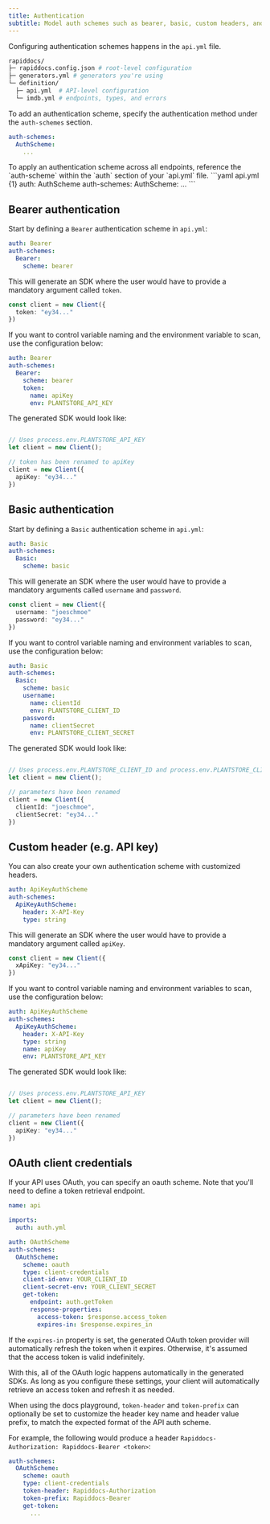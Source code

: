 ```yaml
---
title: Authentication
subtitle: Model auth schemes such as bearer, basic, custom headers, and oauth. 
---
```


Configuring authentication schemes happens in the `api.yml` file. 

```bash {5}
rapiddocs/
├─ rapiddocs.config.json # root-level configuration
├─ generators.yml # generators you're using
└─ definition/
  ├─ api.yml  # API-level configuration
  └─ imdb.yml # endpoints, types, and errors
```

To add an authentication scheme, specify the authentication method under the `auth-schemes` section. 

```yaml api.yml {1-2}
auth-schemes:
  AuthScheme:                     
    ...
```

<Note>
To apply an authentication scheme across all endpoints, reference the `auth-scheme` within the `auth` section of your `api.yml` file. 
```yaml api.yml {1}
auth: AuthScheme                  
auth-schemes:
  AuthScheme:                     
    ...
```
</Note>

## Bearer authentication

Start by defining a `Bearer` authentication scheme in `api.yml`: 

```yaml api.yml
auth: Bearer                  
auth-schemes:
  Bearer:                     
    scheme: bearer
```

This will generate an SDK where the user would have to provide 
a mandatory argument called `token`. 

```ts index.ts
const client = new Client({
  token: "ey34..."
})
```

If you want to control variable naming and the environment variable to scan, 
use the configuration below: 

```yaml title="api.yml" {5-7}
auth: Bearer                  
auth-schemes:
  Bearer:                     
    scheme: bearer
    token:
      name: apiKey 
      env: PLANTSTORE_API_KEY
```

The generated SDK would look like: 

```ts index.ts

// Uses process.env.PLANTSTORE_API_KEY
let client = new Client(); 

// token has been renamed to apiKey
client = new Client({
  apiKey: "ey34..."
})
```

## Basic authentication

Start by defining a `Basic` authentication scheme in `api.yml`: 

```yaml api.yml
auth: Basic                  
auth-schemes:
  Basic:                     
    scheme: basic
```

This will generate an SDK where the user would have to provide 
a mandatory arguments called `username` and `password`. 

```ts index.ts
const client = new Client({
  username: "joeschmoe"
  password: "ey34..."
})
```

If you want to control variable naming and environment variables to scan, 
use the configuration below: 

```yaml title="api.yml" {5-11}
auth: Basic                  
auth-schemes:
  Basic:                     
    scheme: basic
    username:
      name: clientId
      env: PLANTSTORE_CLIENT_ID
    password:
      name: clientSecret
      env: PLANTSTORE_CLIENT_SECRET
```

The generated SDK would look like: 

```ts index.ts

// Uses process.env.PLANTSTORE_CLIENT_ID and process.env.PLANTSTORE_CLIENT_SECRET
let client = new Client(); 

// parameters have been renamed
client = new Client({
  clientId: "joeschmoe", 
  clientSecret: "ey34..."
})
```

## Custom header (e.g. API key)

You can also create your own authentication scheme with customized headers. 

```yaml title="api.yml" {3-5}
auth: ApiKeyAuthScheme
auth-schemes:
  ApiKeyAuthScheme:
    header: X-API-Key
    type: string
```

This will generate an SDK where the user would have to provide 
a mandatory argument called `apiKey`. 

```ts index.ts
const client = new Client({
  xApiKey: "ey34..."
})
```

If you want to control variable naming and environment variables to scan, 
use the configuration below: 

```yaml title="api.yml" {7-8}
auth: ApiKeyAuthScheme
auth-schemes:
  ApiKeyAuthScheme:
    header: X-API-Key
    type: string
    name: apiKey
    env: PLANTSTORE_API_KEY
```

The generated SDK would look like: 

```ts index.ts

// Uses process.env.PLANTSTORE_API_KEY
let client = new Client(); 

// parameters have been renamed
client = new Client({
  apiKey: "ey34..."
})
```

## OAuth client credentials

If your API uses OAuth, you can specify an oauth scheme. Note that you'll need to define a token retrieval endpoint. 

```yaml api.yml
name: api

imports:
  auth: auth.yml

auth: OAuthScheme
auth-schemes:
  OAuthScheme:
    scheme: oauth
    type: client-credentials
    client-id-env: YOUR_CLIENT_ID
    client-secret-env: YOUR_CLIENT_SECRET
    get-token:
      endpoint: auth.getToken               
      response-properties:
        access-token: $response.access_token 
        expires-in: $response.expires_in    

```

If the `expires-in` property is set, the generated OAuth token provider will automatically refresh the token when it expires.
Otherwise, it's assumed that the access token is valid indefinitely.

With this, all of the OAuth logic happens automatically in the generated SDKs. As long as you configure these settings, your
client will automatically retrieve an access token and refresh it as needed.

When using the docs playground, `token-header` and `token-prefix` can optionally be set to customize the header key name and 
header value prefix, to match the expected format of the API auth scheme.

For example, the following would produce a header `Rapiddocs-Authorization: Rapiddocs-Bearer <token>`:

```yaml api.yml {5-6}
auth-schemes:
  OAuthScheme:
    scheme: oauth
    type: client-credentials
    token-header: Rapiddocs-Authorization
    token-prefix: Rapiddocs-Bearer
    get-token:
      ...   
```